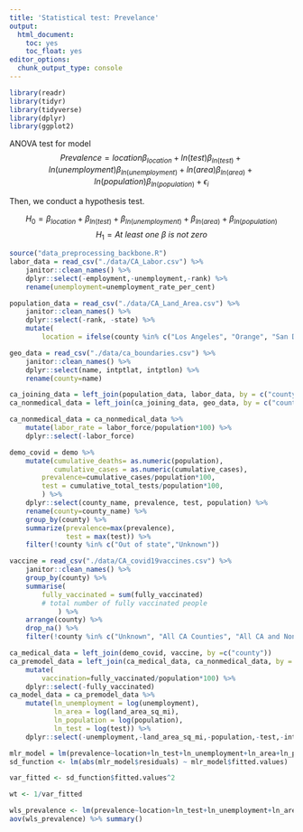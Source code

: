 ```yaml
---
title: 'Statistical test: Prevelance'
output: 
  html_document: 
    toc: yes
    toc_float: yes
editor_options: 
  chunk_output_type: console
---
```


```r
library(readr)
library(tidyr)
library(tidyverse)
library(dplyr)
library(ggplot2)
```

ANOVA test for model $$Prevalence = location\beta_{location}+ln(test)\beta_{ln(test)}+ln(unemployment)\beta_{ln(unemployment)}+ln(area)\beta_{ln(area)}+ln(population)\beta_{ln(population)}+ \epsilon_i$$

Then, we conduct a hypothesis test.

$$H_0 = \beta_{location}+\beta_{ln(test)}+\beta_{ln(unemployment)}+\beta_{ln(area)}+\beta_{ln(population)}$$
$$H_1 = At\ least\ one\ \beta\: is\ not\ zero $$

```r
source("data_preprocessing_backbone.R")
labor_data = read_csv("./data/CA_Labor.csv") %>%
    janitor::clean_names() %>%
    dplyr::select(-employment,-unemployment,-rank) %>%
    rename(unemployment=unemployment_rate_per_cent)

population_data = read_csv("./data/CA_Land_Area.csv") %>%
    janitor::clean_names() %>%
    dplyr::select(-rank, -state) %>%
    mutate(
        location = ifelse(county %in% c("Los Angeles", "Orange", "San Diego", "Monterey", "San Benito", "San Luis Obispo", "Santa Barbara", "Santa Cruz", "Ventura", "Alameda", "Contra Costa", "Marin", "Napa", "San Francisco", "San Mateo", "Santa Clara", "Solano", "Sonoma", "Del Norte", "Humboldt", "Mendocino"), "costal", "inland")) 

geo_data = read_csv("./data/ca_boundaries.csv") %>%
    janitor::clean_names() %>%
    dplyr::select(name, intptlat, intptlon) %>%
    rename(county=name)

ca_joining_data = left_join(population_data, labor_data, by = c("county"))
ca_nonmedical_data = left_join(ca_joining_data, geo_data, by = c("county"))

ca_nonmedical_data = ca_nonmedical_data %>%
    mutate(labor_rate = labor_force/population*100) %>%
    dplyr::select(-labor_force)

demo_covid = demo %>%
    mutate(cumulative_deaths= as.numeric(population),
           cumulative_cases = as.numeric(cumulative_cases),
        prevalence=cumulative_cases/population*100,
        test = cumulative_total_tests/population*100,
        ) %>%
    dplyr::select(county_name, prevalence, test, population) %>%
    rename(county=county_name) %>%
    group_by(county) %>%
    summarize(prevalence=max(prevalence),
              test = max(test)) %>%
    filter(!county %in% c("Out of state","Unknown"))

vaccine = read_csv("./data/CA_covid19vaccines.csv") %>%
    janitor::clean_names() %>%
    group_by(county) %>%
    summarise(
        fully_vaccinated = sum(fully_vaccinated)
        # total number of fully vaccinated people
            ) %>%
    arrange(county) %>%
    drop_na() %>%
    filter(!county %in% c("Unknown", "All CA Counties", "All CA and Non-CA Counties"))

ca_medical_data = left_join(demo_covid, vaccine, by =c("county"))
ca_premodel_data = left_join(ca_medical_data, ca_nonmedical_data, by = c("county")) %>%
    mutate(
        vaccination=fully_vaccinated/population*100) %>%
    dplyr::select(-fully_vaccinated)
ca_model_data = ca_premodel_data %>% 
    mutate(ln_unemployment = log(unemployment),
           ln_area = log(land_area_sq_mi),
           ln_population = log(population),
           ln_test = log(test)) %>%
    dplyr::select(-unemployment,-land_area_sq_mi,-population,-test,-intptlat,-intptlon,-county)
```

```r
mlr_model = lm(prevalence~location+ln_test+ln_unemployment+ln_area+ln_population,data = ca_model_data)
sd_function <- lm(abs(mlr_model$residuals) ~ mlr_model$fitted.values)

var_fitted <- sd_function$fitted.values^2

wt <- 1/var_fitted

wls_prevalence <- lm(prevalence~location+ln_test+ln_unemployment+ln_area+ln_population,data = ca_model_data, weights = wt)
aov(wls_prevalence) %>% summary()
```

